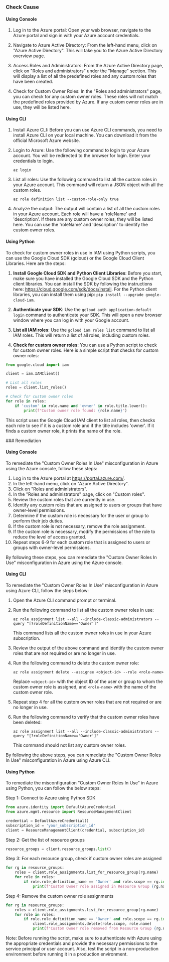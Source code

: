 

<Tabs><Tab title='Cause'>
### Check Cause

#### Using Console

1. Log in to the Azure portal: Open your web browser, navigate to the Azure portal and sign in with your Azure account credentials.

2. Navigate to Azure Active Directory: From the left-hand menu, click on "Azure Active Directory". This will take you to the Azure Active Directory overview page.

3. Access Roles and Administrators: From the Azure Active Directory page, click on "Roles and administrators" under the "Manage" section. This will display a list of all the predefined roles and any custom roles that have been created.

4. Check for Custom Owner Roles: In the "Roles and administrators" page, you can check for any custom owner roles. These roles will not match the predefined roles provided by Azure. If any custom owner roles are in use, they will be listed here.

#### Using CLI

1. Install Azure CLI: Before you can use Azure CLI commands, you need to install Azure CLI on your local machine. You can download it from the official Microsoft Azure website.

2. Login to Azure: Use the following command to login to your Azure account. You will be redirected to the browser for login. Enter your credentials to login.
   ```
   az login
   ```
3. List all roles: Use the following command to list all the custom roles in your Azure account. This command will return a JSON object with all the custom roles.
   ```
   az role definition list --custom-role-only true
   ```
4. Analyze the output: The output will contain a list of all the custom roles in your Azure account. Each role will have a 'roleName' and 'description'. If there are any custom owner roles, they will be listed here. You can use the 'roleName' and 'description' to identify the custom owner roles.

#### Using Python

To check for custom owner roles in use in IAM using Python scripts, you can use the Google Cloud SDK (gcloud) or the Google Cloud Client Libraries. Here are the steps:

1. **Install Google Cloud SDK and Python Client Libraries**: Before you start, make sure you have installed the Google Cloud SDK and the Python client libraries. You can install the SDK by following the instructions here: https://cloud.google.com/sdk/docs/install. For the Python client libraries, you can install them using pip: `pip install --upgrade google-cloud-iam`.

2. **Authenticate your SDK**: Use the `gcloud auth application-default login` command to authenticate your SDK. This will open a new browser window where you can log in with your Google account.

3. **List all IAM roles**: Use the `gcloud iam roles list` command to list all IAM roles. This will return a list of all roles, including custom roles.

4. **Check for custom owner roles**: You can use a Python script to check for custom owner roles. Here is a simple script that checks for custom owner roles:

```python
from google.cloud import iam

client = iam.IAMClient()

# List all roles
roles = client.list_roles()

# Check for custom owner roles
for role in roles:
    if 'custom' in role.name and 'owner' in role.title.lower():
        print(f"Custom owner role found: {role.name}")
```

This script uses the Google Cloud IAM client to list all roles, then checks each role to see if it is a custom role and if the title includes 'owner'. If it finds a custom owner role, it prints the name of the role.

</Tab>

<Tab title='Remediation'>
### Remediation

#### Using Console

To remediate the "Custom Owner Roles In Use" misconfiguration in Azure using the Azure console, follow these steps:

1. Log in to the Azure portal at https://portal.azure.com/.
2. In the left-hand menu, click on "Azure Active Directory".
3. Click on "Roles and administrators".
4. In the "Roles and administrators" page, click on "Custom roles".
5. Review the custom roles that are currently in use.
6. Identify any custom roles that are assigned to users or groups that have owner-level permissions.
7. Determine if the custom role is necessary for the user or group to perform their job duties.
8. If the custom role is not necessary, remove the role assignment.
9. If the custom role is necessary, modify the permissions of the role to reduce the level of access granted.
10. Repeat steps 6-9 for each custom role that is assigned to users or groups with owner-level permissions.

By following these steps, you can remediate the "Custom Owner Roles In Use" misconfiguration in Azure using the Azure console.

#### Using CLI

To remediate the "Custom Owner Roles In Use" misconfiguration in Azure using Azure CLI, follow the steps below:

1. Open the Azure CLI command prompt or terminal.
2. Run the following command to list all the custom owner roles in use:

   ```
   az role assignment list --all --include-classic-administrators --query "[?roleDefinitionName=='Owner']"
   ```

   This command lists all the custom owner roles in use in your Azure subscription.

3. Review the output of the above command and identify the custom owner roles that are not required or are no longer in use.

4. Run the following command to delete the custom owner role:

   ```
   az role assignment delete --assignee <object-id> --role <role-name>
   ```

   Replace `<object-id>` with the object ID of the user or group to whom the custom owner role is assigned, and `<role-name>` with the name of the custom owner role.

5. Repeat step 4 for all the custom owner roles that are not required or are no longer in use.

6. Run the following command to verify that the custom owner roles have been deleted:

   ```
   az role assignment list --all --include-classic-administrators --query "[?roleDefinitionName=='Owner']"
   ```

   This command should not list any custom owner roles.

By following the above steps, you can remediate the "Custom Owner Roles In Use" misconfiguration in Azure using Azure CLI.

#### Using Python

To remediate the misconfiguration "Custom Owner Roles In Use" in Azure using Python, you can follow the below steps:

Step 1: Connect to Azure using Python SDK
```python
from azure.identity import DefaultAzureCredential
from azure.mgmt.resource import ResourceManagementClient

credential = DefaultAzureCredential()
subscription_id = 'your_subscription_id'
client = ResourceManagementClient(credential, subscription_id)
```

Step 2: Get the list of resource groups
```python
resource_groups = client.resource_groups.list()
```

Step 3: For each resource group, check if custom owner roles are assigned
```python
for rg in resource_groups:
    roles = client.role_assignments.list_for_resource_group(rg.name)
    for role in roles:
        if role.role_definition_name == 'Owner' and role.scope == rg.id:
            print(f"Custom Owner role assigned in Resource Group {rg.name}")
```

Step 4: Remove the custom owner role assignments
```python
for rg in resource_groups:
    roles = client.role_assignments.list_for_resource_group(rg.name)
    for role in roles:
        if role.role_definition_name == 'Owner' and role.scope == rg.id:
            client.role_assignments.delete(role.scope, role.name)
            print(f"Custom Owner role removed from Resource Group {rg.name}")
```

Note: Before running the script, make sure to authenticate with Azure using the appropriate credentials and provide the necessary permissions to the service principal or user account. Also, test the script in a non-production environment before running it in a production environment.


</Tab>
</Tabs>